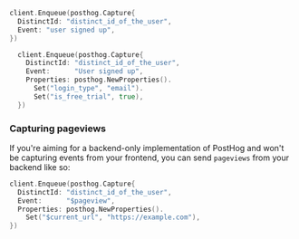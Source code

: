 
<Intro />

```go
client.Enqueue(posthog.Capture{
  DistinctId: "distinct_id_of_the_user",
  Event: "user signed up",
})
```

<NamingTip />

<SettingProperties />

```go
  client.Enqueue(posthog.Capture{
    DistinctId: "distinct_id_of_the_user",
    Event:      "User signed up",
    Properties: posthog.NewProperties().
      Set("login_type", "email").
      Set("is_free_trial", true),
  })
```

### Capturing pageviews

If you're aiming for a backend-only implementation of PostHog and won't be capturing events from your frontend, you can send `pageviews` from your backend like so:

```go
client.Enqueue(posthog.Capture{
  DistinctId: "distinct_id_of_the_user",
  Event:      "$pageview",
  Properties: posthog.NewProperties().
    Set("$current_url", "https://example.com"),
})
```
